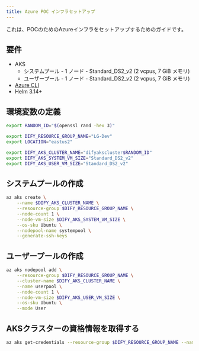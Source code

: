 ```yaml
---
title: Azure POC インフラセットアップ
---
```


これは、POCのためのAzureインフラをセットアップするためのガイドです。

## 要件
- AKS
    - システムプール - 1 ノード - Standard_DS2_v2 (2 vcpus, 7 GiB メモリ)
    - ユーザープール - 1 ノード - Standard_DS2_v2 (2 vcpus, 7 GiB メモリ)
- [Azure CLI](https://learn.microsoft.com/en-us/cli/azure/install-azure-cli)
- Helm 3.14+

## 環境変数の定義
```bash
export RANDOM_ID="$(openssl rand -hex 3)"

export DIFY_RESOURCE_GROUP_NAME="LG-Dev"
export LOCATION="eastus2"

export DIFY_AKS_CLUSTER_NAME="difyakscluster$RANDOM_ID"
export DIFY_AKS_SYSTEM_VM_SIZE="Standard_DS2_v2"
export DIFY_AKS_USER_VM_SIZE="Standard_DS2_v2"
````


## システムプールの作成
````bash
az aks create \
    --name $DIFY_AKS_CLUSTER_NAME \
    --resource-group $DIFY_RESOURCE_GROUP_NAME \
    --node-count 1 \
    --node-vm-size $DIFY_AKS_SYSTEM_VM_SIZE \
    --os-sku Ubuntu \
    --nodepool-name systempool \
    --generate-ssh-keys
````


## ユーザープールの作成
````bash
az aks nodepool add \
    --resource-group $DIFY_RESOURCE_GROUP_NAME \
    --cluster-name $DIFY_AKS_CLUSTER_NAME \
    --name userpool \
    --node-count 1 \
    --node-vm-size $DIFY_AKS_USER_VM_SIZE \
    --os-sku Ubuntu \
    --mode User
````


## AKSクラスターの資格情報を取得する
````bash
az aks get-credentials --resource-group $DIFY_RESOURCE_GROUP_NAME --name $DIFY_AKS_CLUSTER_NAME
````
